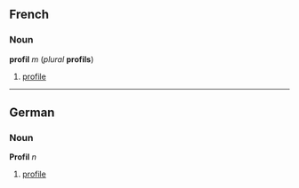 ==French==
===Noun===
'''profil''' ''m'' (''plural'' '''profils''')

#[[profile]]

----
==German==
===Noun===
'''Profil''' ''n''

#[[profile]]